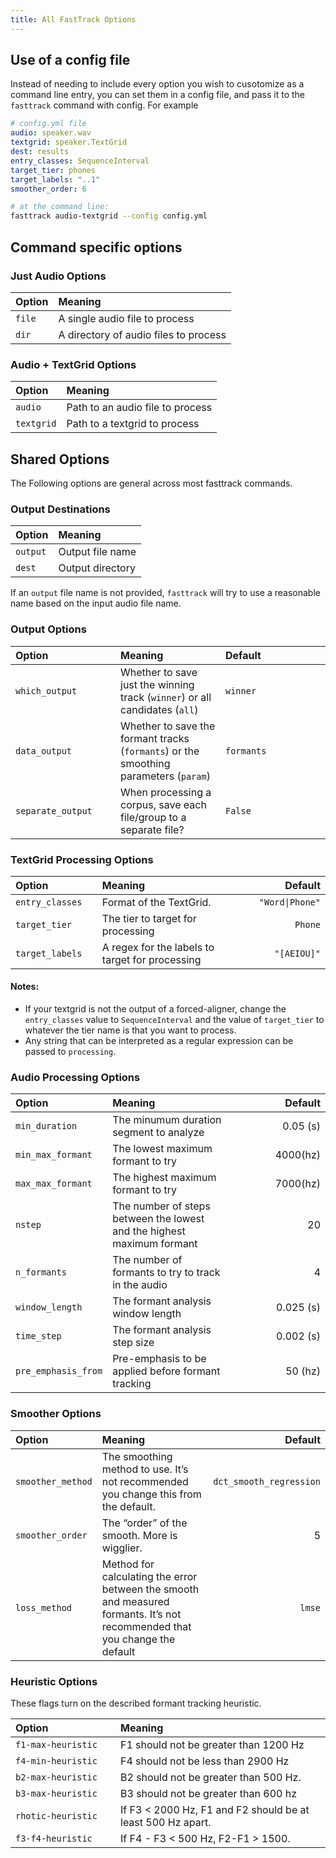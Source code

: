 ```yaml
---
title: All FastTrack Options
---
```


## Use of a config file

Instead of needing to include every option you wish to cusotomize as a command line entry, you can set them in a config file, and pass it to the `fasttrack` command with config. For example

``` yaml
# config.yml file
audio: speaker.wav
textgrid: speaker.TextGrid
dest: results
entry_classes: SequenceInterval
target_tier: phones
target_labels: "..1"
smoother_order: 6
```

``` bash
# at the command line: 
fasttrack audio-textgrid --config config.yml
```

## Command specific options

### Just Audio Options

| Option | Meaning                               |
|:-------|:--------------------------------------|
| `file` | A single audio file to process        |
| `dir`  | A directory of audio files to process |

### Audio + TextGrid Options

| Option     | Meaning                          |
|:-----------|:---------------------------------|
| `audio`    | Path to an audio file to process |
| `textgrid` | Path to a textgrid to process    |

## Shared Options

The Following options are general across most fasttrack commands.

### Output Destinations

| Option   | Meaning          |
|:---------|:-----------------|
| `output` | Output file name |
| `dest`   | Output directory |

If an `output` file name is not provided, `fasttrack` will try to use a reasonable name based on the input audio file name.

### Output Options

| Option | Meaning | Default |
|:-----------------------|:-----------------------|:-----------------------|
| `which_output` | Whether to save just the winning track (`winner`) or all candidates (`all`) | `winner` |
| `data_output` | Whether to save the formant tracks (`formants`) or the smoothing parameters (`param`) | `formants` |
| `separate_output` | When processing a corpus, save each file/group to a separate file? | `False` |

### TextGrid Processing Options

| Option | Meaning | Default |
|:-------------------|:----------------------------|-----------------------:|
| `entry_classes` | Format of the TextGrid. | `"Word|Phone"` |
| `target_tier` | The tier to target for processing | `Phone` |
| `target_labels` | A regex for the labels to target for processing | `"[AEIOU]"` |

#### Notes:

-   If your textgrid is not the output of a forced-aligner, change the `entry_classes` value to `SequenceInterval` and the value of `target_tier` to whatever the tier name is that you want to process.
-   Any string that can be interpreted as a regular expression can be passed to `processing`.

### Audio Processing Options

| Option | Meaning | Default |
|:-------------------|:----------------------------|-----------------------:|
| `min_duration` | The minumum duration segment to analyze | 0.05 (s) |
| `min_max_formant` | The lowest maximum formant to try | 4000(hz) |
| `max_max_formant` | The highest maximum formant to try | 7000(hz) |
| `nstep` | The number of steps between the lowest and the highest maximum formant | 20 |
| `n_formants` | The number of formants to try to track in the audio | 4 |
| `window_length` | The formant analysis window length | 0.025 (s) |
| `time_step` | The formant analysis step size | 0.002 (s) |
| `pre_emphasis_from` | Pre-emphasis to be applied before formant tracking | 50 (hz) |

### Smoother Options

| Option | Meaning | Default |
|:-------------------|:----------------------------|-----------------------:|
| `smoother_method` | The smoothing method to use. It's not recommended you change this from the default. | `dct_smooth_regression` |
| `smoother_order` | The "order" of the smooth. More is wigglier. | 5 |
| `loss_method` | Method for calculating the error between the smooth and measured formants. It's not recommended that you change the default | `lmse` |

### Heuristic Options

These flags turn on the described formant tracking heuristic.

| Option             | Meaning                               |
|:-------------------|:--------------------------------------|
| `f1-max-heuristic` | F1 should not be greater than 1200 Hz |
| `f4-min-heuristic` | F4 should not be less than 2900 Hz    |
| `b2-max-heuristic` | B2 should not be greater than 500 Hz.  |
| `b3-max-heuristic` | B3 should not be greater than 600 hz  |
| `rhotic-heuristic` | If F3 \< 2000 Hz, F1 and F2 should be at least 500 Hz apart.  |
| `f3-f4-heuristic` | If F4 - F3 \< 500 Hz, F2-F1 \> 1500. |